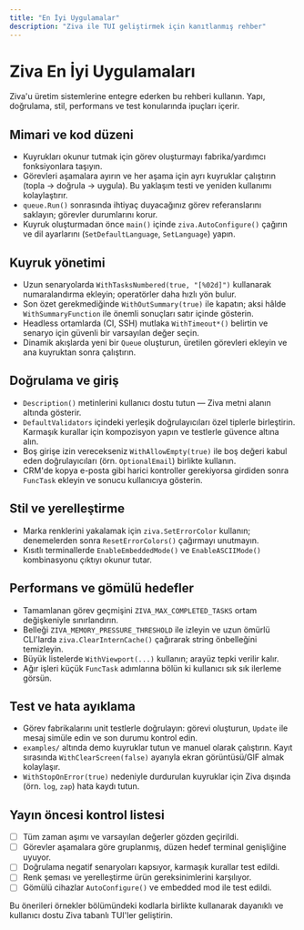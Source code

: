 ```yaml
---
title: "En İyi Uygulamalar"
description: "Ziva ile TUI geliştirmek için kanıtlanmış rehber"
---
```


# Ziva En İyi Uygulamaları

Ziva'u üretim sistemlerine entegre ederken bu rehberi kullanın. Yapı, doğrulama, stil, performans ve test konularında ipuçları içerir.

## Mimari ve kod düzeni

- Kuyrukları okunur tutmak için görev oluşturmayı fabrika/yardımcı fonksiyonlara taşıyın.
- Görevleri aşamalara ayırın ve her aşama için ayrı kuyruklar çalıştırın (topla → doğrula → uygula). Bu yaklaşım testi ve yeniden kullanımı kolaylaştırır.
- `queue.Run()` sonrasında ihtiyaç duyacağınız görev referanslarını saklayın; görevler durumlarını korur.
- Kuyruk oluşturmadan önce `main()` içinde `ziva.AutoConfigure()` çağırın ve dil ayarlarını (`SetDefaultLanguage`, `SetLanguage`) yapın.

## Kuyruk yönetimi

- Uzun senaryolarda `WithTasksNumbered(true, "[%02d]")` kullanarak numaralandırma ekleyin; operatörler daha hızlı yön bulur.
- Son özet gerekmediğinde `WithOutSummary(true)` ile kapatın; aksi hâlde `WithSummaryFunction` ile önemli sonuçları satır içinde gösterin.
- Headless ortamlarda (CI, SSH) mutlaka `WithTimeout*()` belirtin ve senaryo için güvenli bir varsayılan değer seçin.
- Dinamik akışlarda yeni bir `Queue` oluşturun, üretilen görevleri ekleyin ve ana kuyruktan sonra çalıştırın.

## Doğrulama ve giriş

- `Description()` metinlerini kullanıcı dostu tutun — Ziva metni alanın altında gösterir.
- `DefaultValidators` içindeki yerleşik doğrulayıcıları özel tiplerle birleştirin. Karmaşık kurallar için kompozisyon yapın ve testlerle güvence altına alın.
- Boş girişe izin verecekseniz `WithAllowEmpty(true)` ile boş değeri kabul eden doğrulayıcıları (örn. `OptionalEmail`) birlikte kullanın.
- CRM'de kopya e-posta gibi harici kontroller gerekiyorsa girdiden sonra `FuncTask` ekleyin ve sonucu kullanıcıya gösterin.

## Stil ve yerelleştirme

- Marka renklerini yakalamak için `ziva.SetErrorColor` kullanın; denemelerden sonra `ResetErrorColors()` çağırmayı unutmayın.
- Kısıtlı terminallerde `EnableEmbeddedMode()` ve `EnableASCIIMode()` kombinasyonu çıktıyı okunur tutar.

## Performans ve gömülü hedefler

- Tamamlanan görev geçmişini `ZIVA_MAX_COMPLETED_TASKS` ortam değişkeniyle sınırlandırın.
- Belleği `ZIVA_MEMORY_PRESSURE_THRESHOLD` ile izleyin ve uzun ömürlü CLI'larda `ziva.ClearInternCache()` çağırarak string önbelleğini temizleyin.
- Büyük listelerde `WithViewport(...)` kullanın; arayüz tepki verilir kalır.
- Ağır işleri küçük `FuncTask` adımlarına bölün ki kullanıcı sık sık ilerleme görsün.

## Test ve hata ayıklama

- Görev fabrikalarını unit testlerle doğrulayın: görevi oluşturun, `Update` ile mesaj simüle edin ve son durumu kontrol edin.
- `examples/` altında demo kuyruklar tutun ve manuel olarak çalıştırın. Kayıt sırasında `WithClearScreen(false)` ayarıyla ekran görüntüsü/GIF almak kolaylaşır.
- `WithStopOnError(true)` nedeniyle durdurulan kuyruklar için Ziva dışında (örn. `log`, `zap`) hata kaydı tutun.

## Yayın öncesi kontrol listesi

- [ ] Tüm zaman aşımı ve varsayılan değerler gözden geçirildi.
- [ ] Görevler aşamalara göre gruplanmış, düzen hedef terminal genişliğine uyuyor.
- [ ] Doğrulama negatif senaryoları kapsıyor, karmaşık kurallar test edildi.
- [ ] Renk şeması ve yerelleştirme ürün gereksinimlerini karşılıyor.
- [ ] Gömülü cihazlar `AutoConfigure()` ve embedded mod ile test edildi.

Bu önerileri örnekler bölümündeki kodlarla birlikte kullanarak dayanıklı ve kullanıcı dostu Ziva tabanlı TUI'ler geliştirin.
